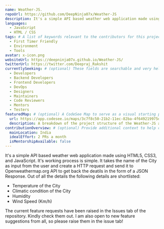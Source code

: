 ```yaml
---
name: Weather-JS.
repoUrl: https://github.com/DeepNinja07x/Weather-JS
description: It's a simple API based weather web application made using HTML5, CSS3, and JavaScript.
languages: 
  - JavaScript
  - HTML / CSS 
tags: # A list of keywords relevant to the contributors for this project
  - First Timer Friendly
  - Environment
  - Tools
avatar: x-icon.png
websiteUrl: https://deepninja07x.github.io/Weather-JS/
twitterUrl: https://twitter.com/Deepraj_Rakshit
currentlySeeking: # (optional) These fields are searchable and very helpful for contributors to match well with your project
  - Developers
  - Backend Developers
  - Frontend Developers
  - DevOps
  - Designers
  - Maintainers
  - Code Reviewers
  - Mentors
  - Testers
featuredMap: # (optional) A CodeSee Map to serve as a visual starting point for contributors
  url: https://app.codesee.io/maps/3c7f8c50-21b2-11ec-82ba-4f649219975d
  description: A breakdown of the project structure of the Weather-JS app.
contributionOverview: # (optional) Provide additional context to help contributors match well with your project
  mainLocation: India
  idealEffort: 2 PRs a month
  isMentorshipAvailable: false
---
```


<!-- Divide your content into sections using our handy shortcodes. Each section is optional -->

<Overview>

It's a simple API based weather web application made using HTML5, CSS3, and JavaScript. It's working process is simple. It takes the name of the City as input from the user and create a HTTP request and send it to Openweathermap.org API to get back the deatils in the form of a JSON Response. Out of all the details the following details are shortlisted:

* Temperature of the City
* Climatic condition of the City
* Humidity
* Wind Speed (Km/h)

</Overview>

<Contributing>

The current feature requests have been raised in the Issues tab of the repository. Kindly check them out. I am also open to new feature suggestions from all, so please raise them in the issue tab!

</Contributing>
